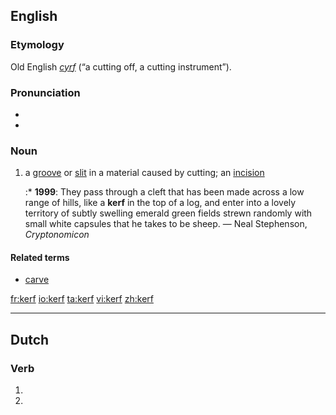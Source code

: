 {{also|Kerf}}
==English==

===Etymology===
Old English ''[[cyrf]]'' (“a cutting off, a cutting instrument”).

===Pronunciation===
* {{IPA|/kɜ:f/}}
* {{audio|en-us-kerf.ogg|Audio (US)}}

===Noun===
{{en-noun|kerfs}}

# a [[groove]] or [[slit]] in a material caused by cutting; an [[incision]]
#:* '''1999''': They pass through a cleft that has been made across a low range of hills, like a '''kerf''' in the top of a log, and enter into a lovely territory of subtly swelling emerald green fields strewn randomly with small white capsules that he takes to be sheep. — Neal Stephenson, ''Cryptonomicon''

====Related terms====
* [[carve]]

[[fr:kerf]]
[[io:kerf]]
[[ta:kerf]]
[[vi:kerf]]
[[zh:kerf]]

----
==Dutch==
===Verb===
{{infl|nl}}

# {{nl-verb-form|p=1|n=sg|t=pres|m=ind|kerven}}
# {{nl-verb-form|m=imp|kerven}}
{{rfc-auto}}